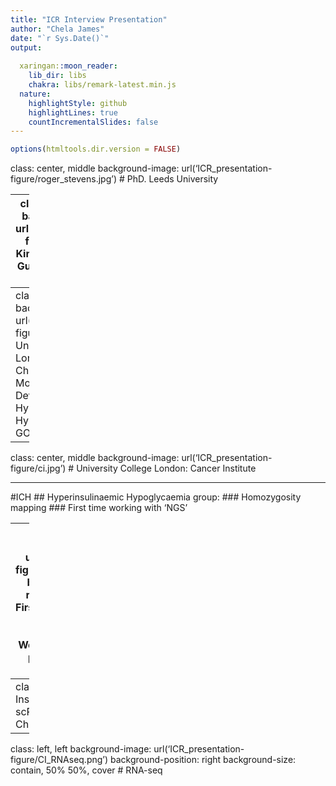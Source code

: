 ```yaml
---
title: "ICR Interview Presentation"
author: "Chela James"
date: "`r Sys.Date()`"
output:
  
  xaringan::moon_reader:
    lib_dir: libs
    chakra: libs/remark-latest.min.js
  nature:
    highlightStyle: github
    highlightLines: true
    countIncrementalSlides: false
---
```


```r
options(htmltools.dir.version = FALSE)
```

class: center, middle
background-image: url('ICR_presentation-figure/roger_stevens.jpg')
# PhD.  Leeds University


---
class: center, middle
background-image: url('ICR_presentation-figure/guys.jpg')
# Kings College London: Guy's and St Thomas' Hospital

---
class: centre, middle
background-image: url('ICR_presentation-figure/ich.jpg')
# University College London: Institute of Child Health
## Molecular Heart Development
## Hyperinsulinaemic Hypoglycaemia
## GOSgene

---
class: center, middle
background-image: url('ICR_presentation-figure/ci.jpg')
# University College London: Cancer Institute

---

#ICH
## Hyperinsulinaemic Hypoglycaemia group:
### Homozygosity mapping
### First time working with 'NGS'

---
class: left, left
background-image: url('ICR_presentation-figure/gosgene_pipe.png')
background-position: right
## GOSgene
### First employment 
### as a dedicated bioinformatician
- Working with HPC
- bash pipeline
- small scale databases

---
class: left, left
# Cancer Institute
- bulk RNA-seq
- scRNA-seq
- ATAC-seq
- ChIP-seq

---
class: left, left
background-image: url('ICR_presentation-figure/CI_RNAseq.png')
background-position: right
background-size: contain, 50% 50%, cover
# RNA-seq